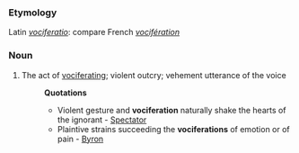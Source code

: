 ===Etymology===
Latin ''[[vociferatio]]'': compare French ''[[vocifération]]''
===Noun===
#The act of [[vociferate|vociferating]]; violent outcry; vehement utterance of the voice
#:'''Quotations'''
#:*Violent gesture and '''vociferation''' naturally shake the hearts of the ignorant - [[Spectator]]
#:*Plaintive strains succeeding the '''vociferations''' of emotion or of pain - [[Byron]]